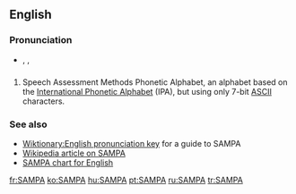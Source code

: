 {{also|Sampa}}
==English==

===Pronunciation===
* {{enPR|săm'pə}}, {{IPA|/ˈsæmpə/}}, {{SAMPA|/"s{mp@/}}

==={{acronym}}===
{{head|en|acronym}}

# Speech Assessment Methods Phonetic Alphabet, an alphabet based on the [[International Phonetic Alphabet]] (IPA), but using only 7-bit [[ASCII]] characters.

===See also===
* [[Wiktionary:English pronunciation key]] for a guide to SAMPA
* [[w:SAMPA|Wikipedia article on SAMPA]]
* [[w:SAMPA_chart_for_English|SAMPA chart for English]]

[[fr:SAMPA]]
[[ko:SAMPA]]
[[hu:SAMPA]]
[[pt:SAMPA]]
[[ru:SAMPA]]
[[tr:SAMPA]]